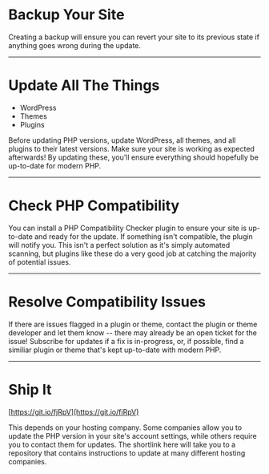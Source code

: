 
# Backup Your Site

<Notes>
	Creating a backup will ensure you can revert your site to its previous state if anything goes wrong during the update.
</Notes>

---

# Update All The Things

* WordPress
* Themes
* Plugins

<Notes>
	Before updating PHP versions, update WordPress, all themes, and all plugins to their latest versions.
	Make sure your site is working as expected afterwards! 
	By updating these, you'll ensure everything should hopefully be up-to-date for modern PHP.
</Notes>

--- 

# Check PHP Compatibility

<Notes>
	You can install a PHP Compatibility Checker plugin to ensure your site is up-to-date and ready for the update.
	If something isn't compatible, the plugin will notify you. 
	This isn't a perfect solution as it's simply automated scanning, but plugins like these do a very good job at catching the majority of potential issues.
</Notes>

---

# Resolve Compatibility Issues

<Notes>
	If there are issues flagged in a plugin or theme, contact the plugin or theme developer and let them know -- there may already be an open ticket for the issue!
	Subscribe for updates if a fix is in-progress, or, if possible, find a similiar plugin or theme that's kept up-to-date with modern PHP.
</Notes>

--- 

# Ship It

[https://git.io/fjRpV](https://git.io/fjRpV)

<Notes>
	This depends on your hosting company. 
	Some companies allow you to update the PHP version in your site's account settings, while others require you to contact them for updates.
	The shortlink here will take you to a repository that contains instructions to update at many different hosting companies.
</Notes>
